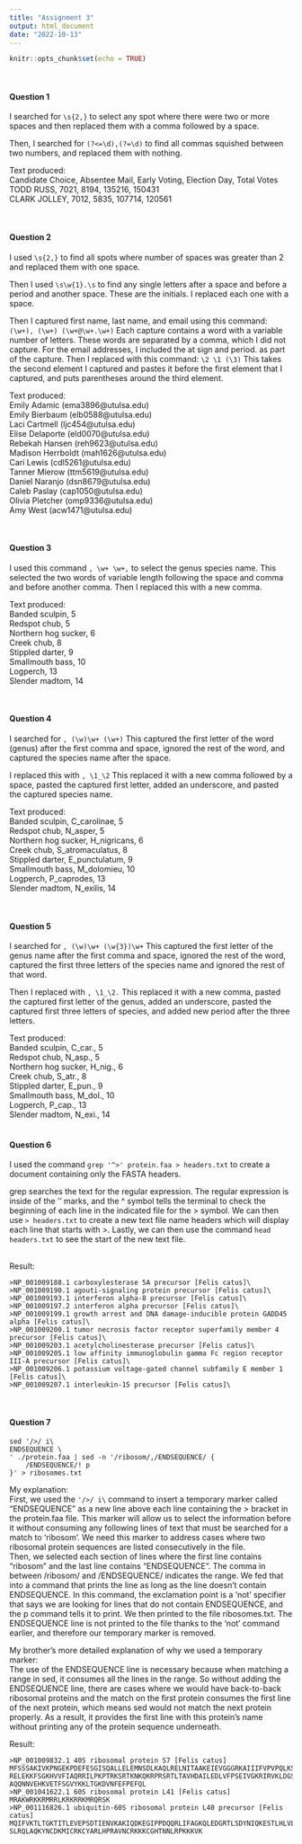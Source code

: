 ```yaml
---
title: "Assignment 3"
output: html_document
date: "2022-10-13"
---
```


```r
knitr::opts_chunk$set(echo = TRUE)
```

\

#### Question 1
I searched for 
``` \s{2,} ``` to select any spot where there were two or more spaces and then replaced them with a comma followed by a space. 

Then, I searched for ```(?<=\d),(?=\d)``` to find all commas squished between two numbers, and replaced them with nothing. 

Text produced:\
Candidate Choice, Absentee Mail, Early Voting, Election Day, Total Votes\
TODD RUSS, 7021, 8194, 135216, 150431\
CLARK JOLLEY, 7012, 5835, 107714, 120561\

\

#### Question 2
I used ```\s{2,}``` to find all spots where number of spaces was greater than 2 and replaced them with one space. 

Then I used ```\s\w{1}.\s``` to find any single letters after a space and before a period and another space. These are the initials. I replaced each one with a space. 

Then I captured first name, last name, and email using this command: ``` (\w+), (\w+) (\w+@\w+.\w+)```
Each capture contains a word with a variable number of letters. These words are separated by a comma, which I did not capture. For the email addresses, I included the at sign and period. as part of the capture. 
Then I replaced with this command: ```\2 \1 (\3)```
This takes the second element I captured and pastes it before the first element that I captured, and puts parentheses around the third element. 

Text produced: \
Emily Adamic (ema3896@utulsa.edu) \
Emily Bierbaum (elb0588@utulsa.edu) \
Laci Cartmell (ljc454@utulsa.edu) \
Elise Delaporte (eld0070@utulsa.edu) \
Rebekah Hansen (reh9623@utulsa.edu) \
Madison Herrboldt (mah1626@utulsa.edu) \
Cari Lewis (cdl5261@utulsa.edu) \
Tanner Mierow (ttm5619@utulsa.edu) \
Daniel Naranjo (dsn8679@utulsa.edu) \
Caleb Paslay (cap1050@utulsa.edu) \
Olivia Pletcher (omp9336@utulsa.edu) \
Amy West (acw1471@utulsa.edu) \

\

#### Question 3

I used this command ```, \w+ \w+,``` to select the genus species name. This selected the two words of variable length following the space and comma and before another comma. Then I replaced this with a new comma. \

Text produced: \
Banded sculpin, 5 \
Redspot chub, 5 \
Northern hog sucker, 6 \
Creek chub, 8 \
Stippled darter, 9 \
Smallmouth bass, 10 \
Logperch, 13 \
Slender madtom, 14 \

\

#### Question 4

I searched for
```, (\w)\w+ (\w+)```
This captured the first letter of the word (genus) after the first comma and space, ignored the rest of the word, and captured the species name after the space. \

I replaced this with  ```, \1_\2```
This replaced it with a new comma followed by a space, pasted the captured first letter, added an underscore, and pasted the captured species name. \

Text produced: \
Banded sculpin, C_carolinae, 5 \
Redspot chub, N_asper, 5 \
Northern hog sucker, H_nigricans, 6 \
Creek chub, S_atromaculatus, 8 \
Stippled darter, E_punctulatum, 9 \
Smallmouth bass, M_dolomieu, 10 \
Logperch, P_caprodes, 13 \
Slender madtom, N_exilis, 14 \

\

#### Question 5

I searched for ```, (\w)\w+ (\w{3})\w+```
This captured the first letter of the genus name after the first comma and space, ignored the rest of the word, captured the first three letters of the species name and ignored the rest of that word. 

Then I replaced with 
```, \1_\2.```
This replaced it with a new comma, pasted the captured first letter of the genus, added an underscore, pasted the captured first three letters of species, and added new period after the three letters. 
\

Text produced:\
Banded sculpin, C_car., 5\
Redspot chub, N_asp., 5\
Northern hog sucker, H_nig., 6\
Creek chub, S_atr., 8\
Stippled darter, E_pun., 9\
Smallmouth bass, M_dol., 10\
Logperch, P_cap., 13\
Slender madtom, N_exi., 14\
\



#### Question 6

I used the command ```grep '^>' protein.faa > headers.txt``` to create a document containing only the FASTA headers. 

grep searches the text for the regular expression. The regular expression is inside of the '' marks, and the ^ symbol tells the terminal to check the beginning of each line in the indicated file for the > symbol. We can then use ```> headers.txt``` to create a new text file name headers which will display each line that starts with >. 
Lastly, we can then use the command ```head headers.txt``` to see the start of the new text file.

\
Result:\
```
>NP_001009188.1 carboxylesterase 5A precursor [Felis catus]\
>NP_001009190.1 agouti-signaling protein precursor [Felis catus]\
>NP_001009193.1 interferon alpha-8 precursor [Felis catus]\
>NP_001009197.2 interferon alpha precursor [Felis catus]\
>NP_001009199.1 growth arrest and DNA damage-inducible protein GADD45 alpha [Felis catus]\
>NP_001009200.1 tumor necrosis factor receptor superfamily member 4 precursor [Felis catus]\
>NP_001009203.1 acetylcholinesterase precursor [Felis catus]\
>NP_001009205.1 low affinity immunoglobulin gamma Fc region receptor III-A precursor [Felis catus]\
>NP_001009206.1 potassium voltage-gated channel subfamily E member 1 [Felis catus]\
>NP_001009207.1 interleukin-15 precursor [Felis catus]\
```

\

#### Question 7 


```
sed '/>/ i\
ENDSEQUENCE \
' ./protein.faa | sed -n '/ribosom/,/ENDSEQUENCE/ {
 	/ENDSEQUENCE/! p
}' > ribosomes.txt
```

My explanation:\
First, we used the ```'/>/ i\``` command to insert a temporary marker called "ENDSEQUENCE" as a new line above each line containing the > bracket in the protein.faa file. This marker will allow us to select the information before it without consuming any following lines of text that must be searched for a match to 'ribosom'. We need this marker to address cases where two ribosomal protein sequences are listed consecutively in the file.\
Then, we selected each section of lines where the first line contains "ribosom" and the last line contains "ENDSEQUENCE". The comma in between /ribosom/ and /ENDSEQUENCE/ indicates the range. We fed that into a command that prints the line as long as the line doesn't contain ENDSEQUENCE. In this command, the exclamation point is a 'not' specifier that says we are looking for lines that do not contain ENDSEQUENCE, and the p command tells it to print. We then printed to the file ribosomes.txt. The ENDSEQUENCE line is not printed to the file thanks to the 'not' command earlier, and therefore our temporary marker is removed. \

My brother's more detailed explanation of why we used a temporary marker:\
The use of the ENDSEQUENCE line is necessary because when matching a range in sed, it consumes all the lines in the range. So without adding the ENDSEQUENCE line, there are cases where we would have back-to-back ribosomal proteins and the match on the first protein consumes the first line of the next protein, which means sed would not match the next protein properly. As a result, it provides the first line with this protein's name without printing any of the protein sequence underneath. \


Result:\
```
>NP_001009832.1 40S ribosomal protein S7 [Felis catus]
MFSSSAKIVKPNGEKPDEFESGISQALLELEMNSDLKAQLRELNITAAKEIEVGGGRKAIIIFVPVPQLKSFQKIQVRLV
RELEKKFSGKHVVFIAQRRILPKPTRKSRTKNKQKRPRSRTLTAVHDAILEDLVFPSEIVGKRIRVKLDGSRLIKVHLDK
AQQNNVEHKVETFSGVYKKLTGKDVNFEFPEFQL
>NP_001041622.1 60S ribosomal protein L41 [Felis catus]
MRAKWRKKRMRRLKRKRRKMRQRSK
>NP_001116826.1 ubiquitin-60S ribosomal protein L40 precursor [Felis catus]
MQIFVKTLTGKTITLEVEPSDTIENVKAKIQDKEGIPPDQQRLIFAGKQLEDGRTLSDYNIQKESTLHLVLRLRGGIIEP
SLRQLAQKYNCDKMICRKCYARLHPRAVNCRKKKCGHTNNLRPKKKVK
```



